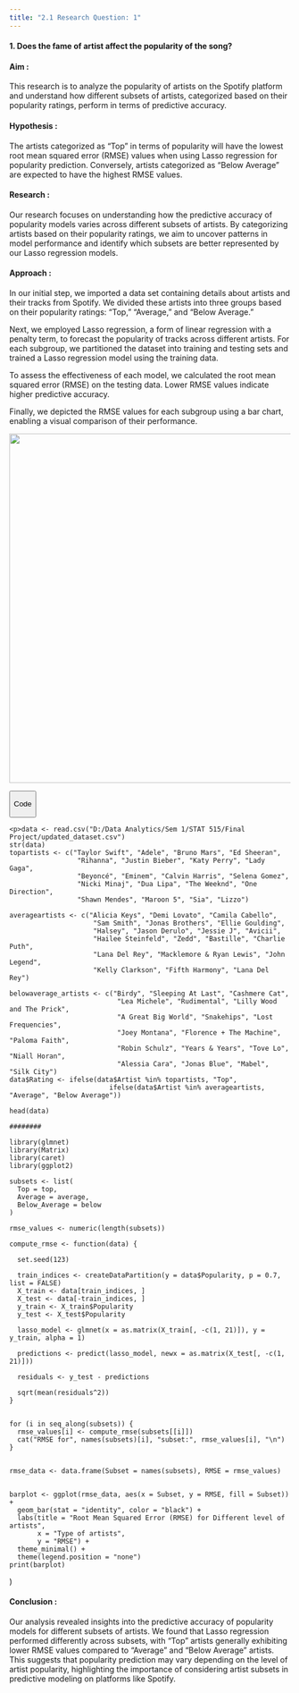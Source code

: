 ---
title: "2.1 Research Question: 1"
---

#### **1. Does the fame of artist affect the popularity of the song?**

#### **Aim :**

This research is to analyze the popularity of artists on the Spotify platform and understand how different subsets of artists, categorized based on their popularity ratings, perform in terms of predictive accuracy.

#### **Hypothesis :**

The artists categorized as "Top" in terms of popularity will have the lowest root mean squared error (RMSE) values when using Lasso regression for popularity prediction. Conversely, artists categorized as "Below Average" are expected to have the highest RMSE values.

#### **Research :**

Our research focuses on understanding how the predictive accuracy of popularity models varies across different subsets of artists. By categorizing artists based on their popularity ratings, we aim to uncover patterns in model performance and identify which subsets are better represented by our Lasso regression models.

#### **Approach :**

In our initial step, we imported a data set containing details about artists and their tracks from Spotify. We divided these artists into three groups based on their popularity ratings: "Top," "Average," and "Below Average."

Next, we employed Lasso regression, a form of linear regression with a penalty term, to forecast the popularity of tracks across different artists. For each subgroup, we partitioned the dataset into training and testing sets and trained a Lasso regression model using the training data.

To assess the effectiveness of each model, we calculated the root mean squared error (RMSE) on the testing data. Lower RMSE values indicate higher predictive accuracy.

Finally, we depicted the RMSE values for each subgroup using a bar chart, enabling a visual comparison of their performance.

![](Rplot.jpeg){width="625"}

::: toggle-container
<button class="toggle-button" onclick="toggleData()">

Code

</button>

::: {#data .hidden-data}
```         
<p>data <- read.csv("D:/Data Analytics/Sem 1/STAT 515/Final Project/updated_dataset.csv")
str(data)
topartists <- c("Taylor Swift", "Adele", "Bruno Mars", "Ed Sheeran",
                 "Rihanna", "Justin Bieber", "Katy Perry", "Lady Gaga",
                 "Beyoncé", "Eminem", "Calvin Harris", "Selena Gomez",
                 "Nicki Minaj", "Dua Lipa", "The Weeknd", "One Direction",
                 "Shawn Mendes", "Maroon 5", "Sia", "Lizzo")

averageartists <- c("Alicia Keys", "Demi Lovato", "Camila Cabello",
                     "Sam Smith", "Jonas Brothers", "Ellie Goulding",
                     "Halsey", "Jason Derulo", "Jessie J", "Avicii",
                     "Hailee Steinfeld", "Zedd", "Bastille", "Charlie Puth",
                     "Lana Del Rey", "Macklemore & Ryan Lewis", "John Legend",
                     "Kelly Clarkson", "Fifth Harmony", "Lana Del Rey")

belowaverage_artists <- c("Birdy", "Sleeping At Last", "Cashmere Cat",
                           "Lea Michele", "Rudimental", "Lilly Wood and The Prick",
                           "A Great Big World", "Snakehips", "Lost Frequencies",
                           "Joey Montana", "Florence + The Machine", "Paloma Faith",
                           "Robin Schulz", "Years & Years", "Tove Lo", "Niall Horan",
                           "Alessia Cara", "Jonas Blue", "Mabel", "Silk City")
data$Rating <- ifelse(data$Artist %in% topartists, "Top",
                         ifelse(data$Artist %in% averageartists, "Average", "Below Average"))

head(data)

########

library(glmnet)
library(Matrix)
library(caret)
library(ggplot2)

subsets <- list(
  Top = top,
  Average = average,
  Below_Average = below
)

rmse_values <- numeric(length(subsets))

compute_rmse <- function(data) {

  set.seed(123)

  train_indices <- createDataPartition(y = data$Popularity, p = 0.7, list = FALSE)
  X_train <- data[train_indices, ]
  X_test <- data[-train_indices, ]
  y_train <- X_train$Popularity
  y_test <- X_test$Popularity

  lasso_model <- glmnet(x = as.matrix(X_train[, -c(1, 21)]), y = y_train, alpha = 1)

  predictions <- predict(lasso_model, newx = as.matrix(X_test[, -c(1, 21)]))

  residuals <- y_test - predictions

  sqrt(mean(residuals^2))
}


for (i in seq_along(subsets)) {
  rmse_values[i] <- compute_rmse(subsets[[i]])
  cat("RMSE for", names(subsets)[i], "subset:", rmse_values[i], "\n")
}


rmse_data <- data.frame(Subset = names(subsets), RMSE = rmse_values)


barplot <- ggplot(rmse_data, aes(x = Subset, y = RMSE, fill = Subset)) +
  geom_bar(stat = "identity", color = "black") +
  labs(title = "Root Mean Squared Error (RMSE) for Different level of artists",
       x = "Type of artists",
       y = "RMSE") +
  theme_minimal() +
  theme(legend.position = "none")  
print(barplot)
```

)

</p>
:::
:::

```{=html}
<script>
function toggleData() {
  var dataDiv = document.getElementById("data");
  if (dataDiv.classList.contains("hidden-data")) {
    dataDiv.classList.remove("hidden-data");
  } else {
    dataDiv.classList.add("hidden-data");
  }
}
</script>
```
#### **Conclusion :**

Our analysis revealed insights into the predictive accuracy of popularity models for different subsets of artists. We found that Lasso regression performed differently across subsets, with "Top" artists generally exhibiting lower RMSE values compared to "Average" and "Below Average" artists. This suggests that popularity prediction may vary depending on the level of artist popularity, highlighting the importance of considering artist subsets in predictive modeling on platforms like Spotify.
